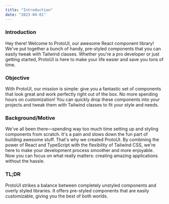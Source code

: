 --- 
title: "Introduction"
date: "2023-04-01"
---

### Introduction

Hey there! Welcome to ProtoUI, our awesome React component library! We've put together a bunch of handy, pre-styled components that you can easily tweak with Tailwind classes. Whether you're a pro developer or just getting started, ProtoUI is here to make your life easier and save you tons of time.

### Objective

With ProtoUI, our mission is simple: give you a fantastic set of components that look great and work perfectly right out of the box. No more spending hours on customization! You can quickly drop these components into your projects and tweak them with Tailwind classes to fit your style and needs.

### Background/Motive

We've all been there—spending way too much time setting up and styling components from scratch. It's a pain and slows down the fun part of building awesome stuff. That's why we created ProtoUI. By combining the power of React and TypeScript with the flexibility of Tailwind CSS, we're here to make your development process smoother and more enjoyable. Now you can focus on what really matters: creating amazing applications without the hassle.

### TL;DR

ProtoUI strikes a balance between completely unstyled components and overly styled libraries. It offers pre-styled components that are easily customizable, giving you the best of both worlds.